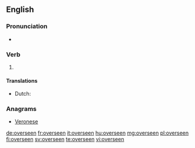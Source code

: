 ==English==

===Pronunciation===
* {{a|US}} {{IPA|/oʊ.vɚ.sin/|lang=en}}

===Verb===
{{head|en|past participle}}

# {{past participle of|oversee|lang=en|nocat=1}}

====Translations====
{{trans-top|past participle of oversee}}
* Dutch: {{t+|nl|overzien}}
{{trans-mid}}
{{trans-bottom}}

===Anagrams===
* [[Veronese#English|Veronese]]

[[de:overseen]]
[[fr:overseen]]
[[it:overseen]]
[[hu:overseen]]
[[mg:overseen]]
[[pl:overseen]]
[[fi:overseen]]
[[sv:overseen]]
[[te:overseen]]
[[vi:overseen]]